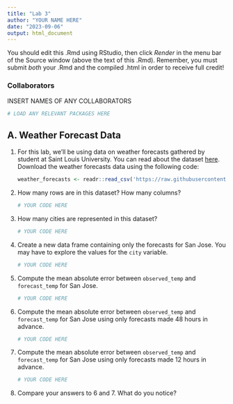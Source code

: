 ```yaml
---
title: "Lab 3"
author: "YOUR NAME HERE"
date: "2023-09-06"
output: html_document
---
```


You should edit this .Rmd using RStudio, then click *Render* in the menu bar of the Source window (above the text of this .Rmd). Remember, you must submit *both* your .Rmd and the compiled .html in order to receive full credit!

### Collaborators

INSERT NAMES OF ANY COLLABORATORS

```r
# LOAD ANY RELEVANT PACKAGES HERE
```

## A. Weather Forecast Data

1.  For this lab, we'll be using data on weather forecasts gathered by student at Saint Louis University. You can read about the dataset [here](https://github.com/rfordatascience/tidytuesday/tree/master/data/2022/2022-12-20). Download the weather forecasts data using the following code:

    ```r
    weather_forecasts <- readr::read_csv('https://raw.githubusercontent.com/rfordatascience/tidytuesday/master/data/2022/2022-12-20/weather_forecasts.csv')
    ```

2.  How many rows are in this dataset? How many columns?

    ```r
    # YOUR CODE HERE
    ```

    <!--# YOUR ANSWER/EXPLANATION HERE -->

3.  How many cities are represented in this dataset?

    ```r
    # YOUR CODE HERE
    ```

    <!--# YOUR ANSWER/EXPLANATION HERE -->
    
4.  Create a new data frame containing only the forecasts for San Jose. You may have to explore the values for the `city` variable.

    ```r
    # YOUR CODE HERE
    ```

    <!--# YOUR ANSWER/EXPLANATION HERE -->

5. Compute the mean absolute error between `observed_temp` and `forecast_temp` for San Jose.

    ```r
    # YOUR CODE HERE
    ```

    <!--# YOUR ANSWER/EXPLANATION HERE -->
    
6. Compute the mean absolute error between `observed_temp` and `forecast_temp` for San Jose using only forecasts made 48 hours in advance.

    ```r
    # YOUR CODE HERE
    ```

    <!--# YOUR ANSWER/EXPLANATION HERE -->

7. Compute the mean absolute error between `observed_temp` and `forecast_temp` for San Jose using only forecasts made 12 hours in advance.

    ```r
    # YOUR CODE HERE
    ```

    <!--# YOUR ANSWER/EXPLANATION HERE -->

8. Compare your answers to 6 and 7. What do you notice? 

    <!--# YOUR ANSWER/EXPLANATION HERE -->




